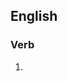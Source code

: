 ==English==

===Verb===
{{head|en|present participle}}

# {{present participle of|connotate|lang=en|nocat=1}}